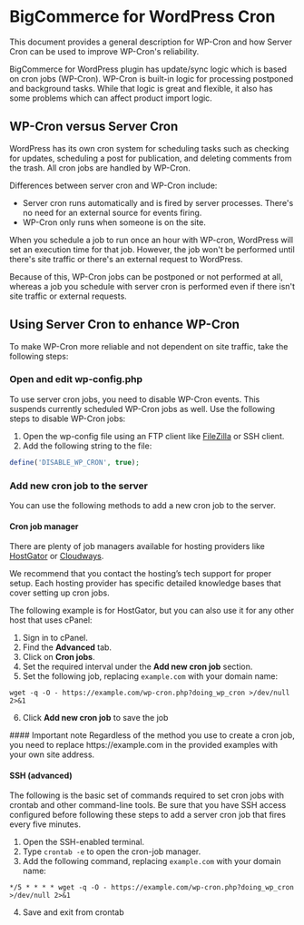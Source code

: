 # BigCommerce for WordPress Cron

This document provides a general description for WP-Cron and how Server Cron can be used to improve WP-Cron's reliability.

BigCommerce for WordPress plugin has update/sync logic which is based on cron jobs (WP-Cron). WP-Cron is built-in logic for processing postponed and background tasks. While that logic is great and flexible, it also has some problems which can affect product import logic.

## WP-Cron versus Server Cron

WordPress has its own cron system for scheduling tasks such as checking for updates, scheduling a post for publication, and deleting comments from the trash. All cron jobs are handled by WP-Cron.

Differences between server cron and WP-Cron include:

- Server cron runs automatically and is fired by server processes. There's no need for an external source for events firing.
- WP-Cron only runs when someone is on the site.

When you schedule a job to run once an hour with WP-cron, WordPress will set an execution time for that job. However, the job won't be performed until there's site traffic or there's an external request to WordPress.

Because of this, WP-Cron jobs can be postponed or not performed at all, whereas a job you schedule with server cron is performed even if there isn't site traffic or external requests.

## Using Server Cron to enhance WP-Cron

To make WP-Cron more reliable and not dependent on site traffic, take the following steps:

### Open and edit wp-config.php

To use server cron jobs, you need to disable WP-Cron events. This suspends currently scheduled WP-Cron jobs as well. Use the following steps to disable WP-Cron jobs:

1. Open the wp-config file using an FTP client like [FileZilla](https://filezilla-project.org/) or SSH client.
2. Add the following string to the file:

```php copy
define('DISABLE_WP_CRON', true);
```

### Add new cron job to the server

You can use the following methods to add a new cron job to the server.

#### Cron job manager

There are plenty of job managers available for hosting providers like [HostGator](https://www.hostgator.com/) or [Cloudways](https://www.cloudways.com/).

<Callout type="info">
  We recommend that you contact the hosting’s tech support for proper setup. Each hosting provider has specific detailed knowledge bases that cover setting up cron jobs.
</Callout>

The following example is for HostGator, but you can also use it for any other host that uses cPanel:

1. Sign in to cPanel.
2. Find the **Advanced** tab.
3. Click on **Cron jobs**.
4. Set the required interval under the **Add new cron job** section.
5. Set the following job, replacing `example.com` with your domain name:

```shell filename="Create a cPanel cron job" copy
wget -q -O - https://example.com/wp-cron.php?doing_wp_cron >/dev/null 2>&1
```
6. Click **Add new cron job** to save the job

<Callout type="info">
  #### Important note
  Regardless of the method you use to create a cron job, you need to replace https://example.com in the provided examples with your own site address.
</Callout>

#### SSH (advanced)

The following is the basic set of commands required to set cron jobs with crontab and other command-line tools. Be sure that you have SSH access configured before following these steps to add a server cron job that fires every five minutes.

1. Open the SSH-enabled terminal.
2. Type `crontab -e` to open the cron-job manager.
3. Add the following command, replacing `example.com` with your domain name:

```shell filename="Create cron job with SSH" copy
*/5 * * * * wget -q -O - https://example.com/wp-cron.php?doing_wp_cron >/dev/null 2>&1
```
4. Save and exit from crontab
